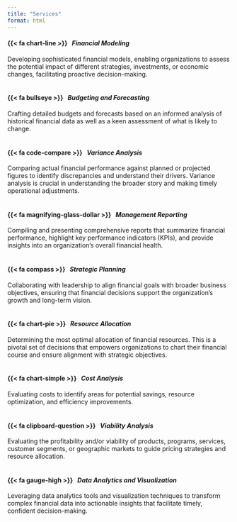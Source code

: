 ```yaml
---
title: "Services"
format: html
---
```


:::{layout-ncol="3" layout-valign="top"}

#### {{< fa chart-line >}} &nbsp; ***Financial Modeling***

Developing sophisticated financial models, enabling organizations to assess the potential impact of different strategies, investments, or economic changes, facilitating proactive decision-making.
<br>
<br>

#### {{< fa bullseye >}} &nbsp; ***Budgeting and Forecasting***

Crafting detailed budgets and forecasts based on an informed analysis of historical financial data as well as a keen assessment of what is likely to change. 
<br>
<br>

#### {{< fa code-compare >}} &nbsp; ***Variance Analysis***

Comparing actual financial performance against planned or projected figures to identify discrepancies and understand their drivers. Variance analysis is crucial in understanding the broader story and making timely operational adjustments.
<br>
<br>

#### {{< fa magnifying-glass-dollar >}} &nbsp; ***Management Reporting***

Compiling and presenting comprehensive reports that summarize financial performance, highlight key performance indicators (KPIs), and provide insights into an organization's overall financial health.
<br>
<br>

#### {{< fa compass >}} &nbsp; ***Strategic Planning***

Collaborating with leadership to align financial goals with broader business objectives, ensuring that financial decisions support the organization's growth and long-term vision.
<br>
<br>

#### {{< fa chart-pie >}} &nbsp; ***Resource Allocation***

Determining the most optimal allocation of financial resources. This is a pivotal set of decisions that empowers organizations to chart their financial course and ensure alignment with strategic objectives.
<br>
<br>

#### {{< fa chart-simple >}} &nbsp; ***Cost Analysis***

Evaluating costs to identify areas for potential savings, resource optimization, and efficiency improvements.
<br>
<br>

#### {{< fa clipboard-question >}} &nbsp; ***Viability Analysis***

Evaluating the profitability and/or viability of products, programs, services, customer segments, or geographic markets to guide pricing strategies and resource allocation.
<br>
<br>

#### {{< fa gauge-high >}} &nbsp; ***Data Analytics and Visualization***

Leveraging data analytics tools and visualization techniques to transform complex financial data into actionable insights that facilitate timely, confident decision-making. 

:::
